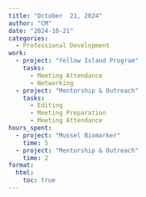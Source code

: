 ```yaml
---
title: "October  21, 2024"
author: "CM"
date: "2024-10-21"
categories:
  - Professional Development
work:
  - project: "Yellow Island Program"
    tasks: 
      - Meeting Attendance
      - Networking
  - project: "Mentorship & Outreach"
    tasks: 
      - Editing
      - Meeting Preparation
      - Meeting Attendance
hours_spent:
  - project: "Mussel Biomarker"
    time: 5
  - project: "Mentorship & Outreach"
    time: 2
format:
  html:
    toc: true
---
```

